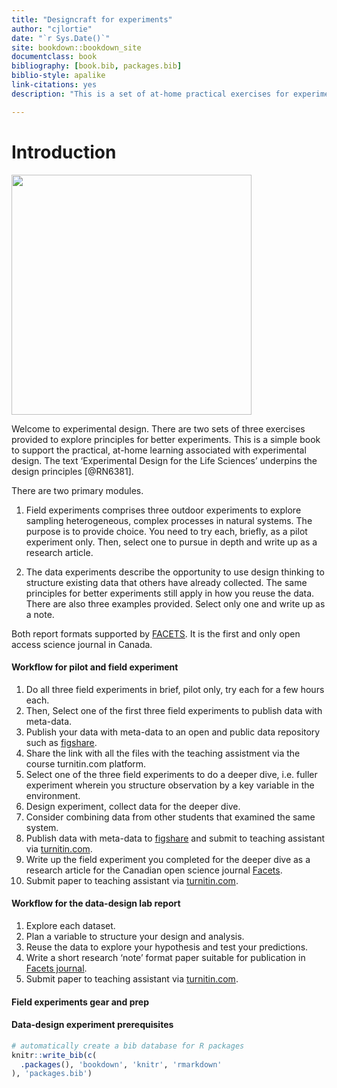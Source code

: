 ```yaml
--- 
title: "Designcraft for experiments"
author: "cjlortie"
date: "`r Sys.Date()`"
site: bookdown::bookdown_site
documentclass: book
bibliography: [book.bib, packages.bib]
biblio-style: apalike
link-citations: yes
description: "This is a set of at-home practical exercises for experimental design."  

---
```


# Introduction  

![](./rabbit.png){width=4in}  

Welcome to experimental design. There are two sets of three exercises provided to explore principles for better experiments. This is a simple book to support the practical, at-home learning associated with experimental design. The text 'Experimental Design for the Life Sciences' underpins the design principles [@RN6381].

There are two primary modules. 

(1) Field experiments comprises three outdoor experiments to explore sampling heterogeneous, complex processes in natural systems.  The purpose is to provide choice. You need to try each, briefly, as a pilot experiment only. Then, select one to pursue in depth and write up as a research article.  

(2) The data experiments describe the opportunity to use design thinking to structure existing data that others have already collected. The same principles for better experiments still apply in how you reuse the data. There are also three examples provided. Select only one and write up as a note.  

Both report formats supported by [FACETS](https://www.facetsjournal.com/about/). It is the first and only open access science journal in Canada.  

#### Workflow for pilot and field experiment {-} 
1. Do all three field experiments in brief, pilot only, try each for a few hours each.
2. Then, Select one of the first three field experiments to publish data with meta-data.   
3. Publish your data with meta-data to an open and public data repository such as [figshare](https://figshare.com).  
4. Share the link with all the files with the teaching assistment via the course turnitin.com platform.  
5. Select one of the three field experiments to do a deeper dive, i.e. fuller experiment wherein you structure observation by a key variable in the environment.  
6. Design experiment, collect data for the deeper dive.  
7. Consider combining data from other students that examined the same system.
8. Publish data with meta-data to [figshare](https://figshare.com) and submit to teaching assistant via [turnitin.com](https://www.turnitin.com).    
9. Write up the field experiment you completed for the deeper dive as a research article for the Canadian open science journal [Facets](https://www.facetsjournal.com/authors/instructions/).  
10. Submit paper to teaching assistant via [turnitin.com](https://www.turnitin.com).  

#### Workflow for the data-design lab report {-}
1. Explore each dataset.  
2. Plan a variable to structure your design and analysis.  
3. Reuse the data to explore your hypothesis and test your predictions.  
4. Write a short research 'note' format paper suitable for publication in [Facets journal](https://www.facetsjournal.com/authors/instructions/).  
5. Submit paper to teaching assistant via [turnitin.com](https://www.turnitin.com).  

#### Field experiments gear and prep {-}

#### Data-design experiment prerequisites {-}




```r
# automatically create a bib database for R packages
knitr::write_bib(c(
  .packages(), 'bookdown', 'knitr', 'rmarkdown'
), 'packages.bib')
```
